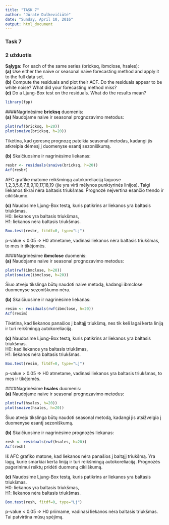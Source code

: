 ---
title: "TASK 7"
author: "Jūratė Dulkevičiūtė"
date: "Sunday, April 10, 2016"
output: html_document
---

### Task 7
### 2 užduotis

**Sąlyga:** For each of the same series (bricksq, ibmclose, hsales):  
**(a)** Use either the naive or seasonal naive forecasting method and apply it to the full data set.  
**(b)** Compute the residuals and plot their ACF. Do the residuals appear to be white noise? What did your forecasting method miss?  
**(c)** Do a Ljung-Box test on the residuals. What do the results mean?   

```{r, message=FALSE}
library(fpp)
```
  
  
####Nagrinėsime **bricksq** duomenis:  
**(a)** Naudojame naive ir seasonal prognozavimo metodus:
```{r}
plot(rwf(bricksq, h=20))
plot(snaive(bricksq, h=20))
```
  
Tikėtina, kad geresnę prognozę pateikia seasonal metodas, kadangi jis atkreipia dėmesį į duomenyse esantį sezoniškumą.

**(b)** Skaičiuosime ir nagrinėsime liekanas:
```{r}
resbr <- residuals(snaive(bricksq, h=20))
Acf(resbr)
```
  
AFC grafike matome reikšmingą autokoreliaciją laguose 1,2,3,5,6,7,8,9,10,17,18,19 (jie yra virš mėlynos punktyrinės linijos). Taigi liekanos tikrai nėra baltasis triukšmas. Prognozė neįvertina esančio trendo ir cikliškumo.

**(c)** Naudosime Ljung-Box testą, kuris patikrins ar liekanos yra baltasis triukšmas.   
H0: liekanos yra baltasis triukšmas,  
H1: liekanos nėra baltasis triukšmas.  
```{r}
Box.test(resbr, fitdf=0, type="Lj")
```
  
p-value < 0.05 => H0 atmetame, vadinasi liekanos nėra baltasis triukšmas, to mes ir tikėjomės.
  
    
####Nagrinėsime **ibmclose** duomenis:  
**(a)** Naudojame naive ir seasonal prognozavimo metodus:
```{r}
plot(rwf(ibmclose, h=20))
plot(snaive(ibmclose, h=20))
```
  
Šiuo atveju tikslinga būtų naudoti naive metodą, kadangi ibmclose duomenyse sezoniškumo nėra.

**(b)** Skaičiuosime ir nagrinėsime liekanas:
```{r}
resim <- residuals(rwf(ibmclose, h=20))
Acf(resim)
```
  
Tikėtina, kad liekanos panašios į baltąjį triukšmą, nes tik keli lagai kerta liniją ir turi reikšmingą autokoreliaciją.

**(c)** Naudosime Ljung-Box testą, kuris patikrins ar liekanos yra baltasis triukšmas.   
H0: kad liekanos yra baltasis triukšmas,  
H1: liekanos nėra baltasis triukšmas.  
```{r}
Box.test(resim, fitdf=0, type="Lj")
```
  
p-value > 0.05 => H0 atmetame, vadinasi liekanos yra baltasis triukšmas, to mes ir tikėjomės.
  
   
     
####Nagrinėsime **hsales** duomenis:  
**(a)** Naudojame naive ir seasonal prognozavimo metodus:
```{r}
plot(rwf(hsales, h=20))
plot(snaive(hsales, h=20))
```
  
Šiuo atveju tikslinga būtų naudoti seasonal metodą, kadangi jis atsižvelgia į duomenyse esantį sezoniškumą.

**(b)** Skaičiuosime ir nagrinėsime prognozės liekanas:
```{r}
resh <- residuals(rwf(hsales, h=20))
Acf(resh)
```
  
Iš AFC grafiko matone, kad liekanos nėra panašios į baltąjį triukšmą. Yra lagų, kurie smarkiai kerta liniją ir turi reikšmingą autokoreliaciją. Prognozės pagerinimui reiktų pridėti duomenų cikliškumą. 
  
**(c)** Naudosime Ljung-Box testą, kuris patikrins ar liekanos yra baltasis triukšmas.   
H0: liekanos yra baltasis triukšmas,  
H1: liekanos nėra baltasis triukšmas.  
```{r}
Box.test(resh, fitdf=0, type="Lj")
```
  
p-value < 0.05 => H0 priimame, vadinasi liekanos nėra baltasis triukšmas. Tai patvirtina mūsų spėjimą.
